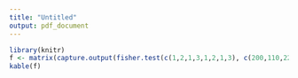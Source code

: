 ```yaml
---
title: "Untitled"
output: pdf_document
---
```


```r
library(knitr)
f <- matrix(capture.output(fisher.test(c(1,2,1,3,1,2,1,3), c(200,110,222,101,200,201,222,199))))
kable(f)
```

